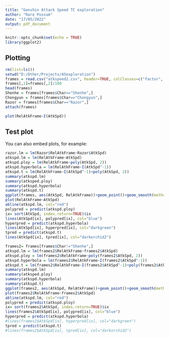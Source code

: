 ```yaml
---
title: "Genshin Attack Speed TC exploration"
author: "Rare Possum"
date: "17/05/2022"
output: pdf_document
---
```


```r
knitr::opts_chunk$set(echo = TRUE)
library(ggplot2)
```

## Plotting


```r
rm(list=ls())
setwd("D:/Other/Projects/ASexploration")
frames = read.csv("atkspeed2.csv", header=TRUE, colClasses=c("factor", "numeric", "numeric", "numeric", "numeric", "numeric"))
frames[,2]=frames[,2]/100
head(frames)
Shenhe = frames[frames$Char=="Shenhe",]
Chongyun = frames[frames$Char=="Chongyun",]
Razor = frames[frames$Char=="Razor",]
attach(frames)
```

```r
plot(RelAtkFrame~I(AtkSpd))

```

## Test plot

You can also embed plots, for example:

```r
razor.lm = lm(Razor$RelAtkFrame~Razor$AtkSpd)
atkspd.lm = lm(RelAtkFrame~AtkSpd)
atkspd.ploy = lm(RelAtkFrame~poly(AtkSpd, 2))
atkspd.hyperbola = lm(RelAtkFrame~I(AtkSpd^-1))
atkspd.t = lm(RelAtkFrame~I(AtkSpd^-1)+poly(AtkSpd, 2))
summary(atkspd.lm)
summary(atksped.ploy)
summary(atkspd.hyperbola)
summary(atkspd.t)
ggplot(frames, aes(AtkSpd, RelAtkFrame))+geom_point()+geom_smooth(method="lm", level=0.99)
plot(RelAtkFrame~AtkSpd)
abline(atkspd.lm, col="red")
polypred = predict(atkspd.ploy)
ix= sort(AtkSpd, index.return=TRUE)$ix
lines(AtkSpd[ix], polypred[ix], col="blue")
hyperpred = predict(atkspd.hyperbola)
lines(AtkSpd[ix], hyperpred[ix], col="darkgreen")
tpred = predict(atkspd.t)
lines(AtkSpd[ix], tpred[ix], col="darkorchid2")

```

```r
frames2= frames[frames$Char!="Shenhe",]
atkspd.lm = lm(frames2$RelAtkFrame~frames2$AtkSpd)
atkspd.ploy = lm(frames2$RelAtkFrame~poly(frames2$AtkSpd, 2))
atkspd.hyperbola = lm(frames2$RelAtkFrame~I(frames2$AtkSpd^-1))
atkspd.t = lm(frames2$RelAtkFrame~I(frames2$AtkSpd^-1)+poly(frames2$AtkSpd, 2))
summary(atkspd.lm)
summary(atksped.ploy)
summary(atkspd.hyperbola)
summary(atkspd.t)
ggplot(frames2, aes(AtkSpd, RelAtkFrame))+geom_point()+geom_smooth(method="lm", level=0.99)
plot(frames2$RelAtkFrame~frames2$AtkSpd)
abline(atkspd.lm, col="red")
polypred = predict(atkspd.ploy)
ix= sort(frames2$AtkSpd, index.return=TRUE)$ix
lines(frames2$AtkSpd[ix], polypred[ix], col="blue")
hyperpred = predict(atkspd.hyperbola)
#lines(frames2$AtkSpd[ix], hyperpred[ix], col="darkgreen")
tpred = predict(atkspd.t)
#lines(frames2$AtkSpd[ix], tpred[ix], col="darkorchid2")
```